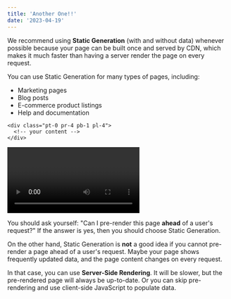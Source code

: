 ```yaml
---
title: 'Another One!!'
date: '2023-04-19'
---
```


<CustomImage
  alt="img"
  src="https://images.pexels.com/photos/18322030/pexels-photo-18322030/free-photo-of-cold-juicy-beverage.jpeg?auto=compress&cs=tinysrgb&w=1260&h=750&dpr=2"
/>

We recommend using **Static Generation** (with and without data) whenever possible because your page can be built once and served by CDN, which makes it much faster than having a server render the page on every request.

You can use Static Generation for many types of pages, including:

- Marketing pages
- Blog posts
- E-commerce product listings
- Help and documentation

```
<div class="pt-0 pr-4 pb-1 pl-4">
  <!-- your content -->
</div>
```

<Video id="6ih_3m_UPKg" />{' '}

You should ask yourself: "Can I pre-render this page **ahead** of a user's request?" If the answer is yes, then you should choose Static Generation.

On the other hand, Static Generation is **not** a good idea if you cannot pre-render a page ahead of a user's request. Maybe your page shows frequently updated data, and the page content changes on every request.

In that case, you can use **Server-Side Rendering**. It will be slower, but the pre-rendered page will always be up-to-date. Or you can skip pre-rendering and use client-side JavaScript to populate data.
